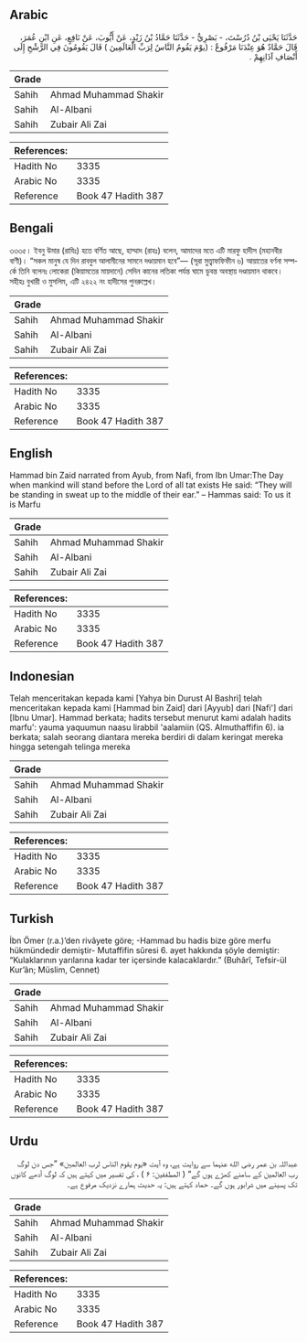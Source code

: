 ## Arabic


<div dir="rtl" lang="ar" style={{fontSize:'larger',backgroundColor:'#f8f9fa',padding:20}}>
حَدَّثَنَا يَحْيَى بْنُ دُرُسْتَ، - بَصْرِيٌّ - حَدَّثَنَا حَمَّادُ بْنُ زَيْدٍ، عَنْ أَيُّوبَ، عَنْ نَافِعٍ، عَنِ ابْنِ عُمَرَ، قَالَ حَمَّادٌ هُوَ عِنْدَنَا مَرْفُوعٌ ‏:‏ ‏(‏يوْمَ يَقُومُ النَّاسُ لِرَبِّ الْعَالَمِينَ ‏)‏ قَالَ يَقُومُونَ فِي الرَّشْحِ إِلَى أَنْصَافِ آذَانِهِمْ ‏.‏
</div>
<div style={{backgroundColor:'#f8f9fa',padding:20, marginBottom: 10}}><table> <thead> <tr> <th>Grade</th> <th></th> </tr> </thead> <tbody> <tr><td>Sahih</td><td>Ahmad Muhammad Shakir</td></tr><tr><td>Sahih</td><td>Al-Albani</td></tr><tr><td>Sahih</td><td>Zubair Ali Zai</td></tr></tbody></table><table> <thead> <tr> <th>References:</th> <th></th> </tr> </thead> <tbody><tr><td>Hadith No</td><td>3335</td></tr><tr><td>Arabic No</td><td>3335</td></tr><tr><td>Reference</td><td>Book 47 Hadith 387</td></tr></tbody></table></div>

## Bengali


<div dir="ltr" lang="bn" style={{fontSize:'larger',backgroundColor:'#f8f9fa',padding:20}}>
৩৩৩৫। ইবনু উমার (রাযিঃ) হতে বর্ণিত আছে, হাম্মাদ (রাহঃ) বলেন, আমাদের মতে এটি মারফু হাদীস (মহানবীর বাণী)। “সকল মানুষ যে দিন রাববুল আলামীনের সামনে দণ্ডায়মান হবে”— (সূরা মুত্ত্বাফফিফীন ৬) আয়াতের বর্ণনা সম্পর্কে তিনি বলেনঃ লোকেরা (কিয়ামতের মায়দানে) সেদিন কানের লতিকা পর্যন্ত ঘামে ডুবন্ত অবস্থায় দণ্ডায়মান থাকবে। সহীহঃ বুখারী ও মুসলিম, এটি ২৪২২ নং হাদীসের পুনরুল্লেখ।
</div>
<div style={{backgroundColor:'#f8f9fa',padding:20, marginBottom: 10}}><table> <thead> <tr> <th>Grade</th> <th></th> </tr> </thead> <tbody> <tr><td>Sahih</td><td>Ahmad Muhammad Shakir</td></tr><tr><td>Sahih</td><td>Al-Albani</td></tr><tr><td>Sahih</td><td>Zubair Ali Zai</td></tr></tbody></table><table> <thead> <tr> <th>References:</th> <th></th> </tr> </thead> <tbody><tr><td>Hadith No</td><td>3335</td></tr><tr><td>Arabic No</td><td>3335</td></tr><tr><td>Reference</td><td>Book 47 Hadith 387</td></tr></tbody></table></div>

## English


<div dir="ltr" lang="en" style={{fontSize:'larger',backgroundColor:'#f8f9fa',padding:20}}>
Hammad bin Zaid narrated from Ayub, from Nafi, from Ibn Umar:The Day when mankind will stand before the Lord of all tat exists He said: “They will be standing in sweat up to the middle of their ear.” – Hammas said: To us it is Marfu
</div>
<div style={{backgroundColor:'#f8f9fa',padding:20, marginBottom: 10}}><table> <thead> <tr> <th>Grade</th> <th></th> </tr> </thead> <tbody> <tr><td>Sahih</td><td>Ahmad Muhammad Shakir</td></tr><tr><td>Sahih</td><td>Al-Albani</td></tr><tr><td>Sahih</td><td>Zubair Ali Zai</td></tr></tbody></table><table> <thead> <tr> <th>References:</th> <th></th> </tr> </thead> <tbody><tr><td>Hadith No</td><td>3335</td></tr><tr><td>Arabic No</td><td>3335</td></tr><tr><td>Reference</td><td>Book 47 Hadith 387</td></tr></tbody></table></div>

## Indonesian


<div dir="ltr" lang="id" style={{fontSize:'larger',backgroundColor:'#f8f9fa',padding:20}}>
Telah menceritakan kepada kami [Yahya bin Durust Al Bashri] telah menceritakan kepada kami [Hammad bin Zaid] dari [Ayyub] dari [Nafi'] dari [Ibnu Umar]. Hammad berkata; hadits tersebut menurut kami adalah hadits marfu': yauma yaquumun naasu lirabbil 'aalamiin (QS. Almuthaffifin 6). ia berkata; salah seorang diantara mereka berdiri di dalam keringat mereka hingga setengah telinga mereka
</div>
<div style={{backgroundColor:'#f8f9fa',padding:20, marginBottom: 10}}><table> <thead> <tr> <th>Grade</th> <th></th> </tr> </thead> <tbody> <tr><td>Sahih</td><td>Ahmad Muhammad Shakir</td></tr><tr><td>Sahih</td><td>Al-Albani</td></tr><tr><td>Sahih</td><td>Zubair Ali Zai</td></tr></tbody></table><table> <thead> <tr> <th>References:</th> <th></th> </tr> </thead> <tbody><tr><td>Hadith No</td><td>3335</td></tr><tr><td>Arabic No</td><td>3335</td></tr><tr><td>Reference</td><td>Book 47 Hadith 387</td></tr></tbody></table></div>

## Turkish


<div dir="ltr" lang="tr" style={{fontSize:'larger',backgroundColor:'#f8f9fa',padding:20}}>
İbn Ömer (r.a.)’den rivâyete göre; -Hammad bu hadis bize göre merfu hükmündedir demiştir- Mutaffifin sûresi 6. ayet hakkında şöyle demiştir: “Kulaklarının yarılarına kadar ter içersinde kalacaklardır.” (Buhârî, Tefsir-ül Kur’ân; Müslim, Cennet)
</div>
<div style={{backgroundColor:'#f8f9fa',padding:20, marginBottom: 10}}><table> <thead> <tr> <th>Grade</th> <th></th> </tr> </thead> <tbody> <tr><td>Sahih</td><td>Ahmad Muhammad Shakir</td></tr><tr><td>Sahih</td><td>Al-Albani</td></tr><tr><td>Sahih</td><td>Zubair Ali Zai</td></tr></tbody></table><table> <thead> <tr> <th>References:</th> <th></th> </tr> </thead> <tbody><tr><td>Hadith No</td><td>3335</td></tr><tr><td>Arabic No</td><td>3335</td></tr><tr><td>Reference</td><td>Book 47 Hadith 387</td></tr></tbody></table></div>

## Urdu


<div dir="rtl" lang="ur" style={{fontSize:'larger',backgroundColor:'#f8f9fa',padding:20}}>
عبداللہ بن عمر رضی الله عنہما سے روایت ہے، وہ آیت «يوم يقوم الناس لرب العالمين» ”جس دن لوگ رب العالمین کے سامنے کھڑے ہوں گے“ ( المطففین: ۶ ) ، کی تفسیر میں کہتے ہیں کہ لوگ آدھے کانوں تک پسینے میں شرابور ہوں گے۔ حماد کہتے ہیں: یہ حدیث ہمارے نزدیک مرفوع ہے۔
</div>
<div style={{backgroundColor:'#f8f9fa',padding:20, marginBottom: 10}}><table> <thead> <tr> <th>Grade</th> <th></th> </tr> </thead> <tbody> <tr><td>Sahih</td><td>Ahmad Muhammad Shakir</td></tr><tr><td>Sahih</td><td>Al-Albani</td></tr><tr><td>Sahih</td><td>Zubair Ali Zai</td></tr></tbody></table><table> <thead> <tr> <th>References:</th> <th></th> </tr> </thead> <tbody><tr><td>Hadith No</td><td>3335</td></tr><tr><td>Arabic No</td><td>3335</td></tr><tr><td>Reference</td><td>Book 47 Hadith 387</td></tr></tbody></table></div>